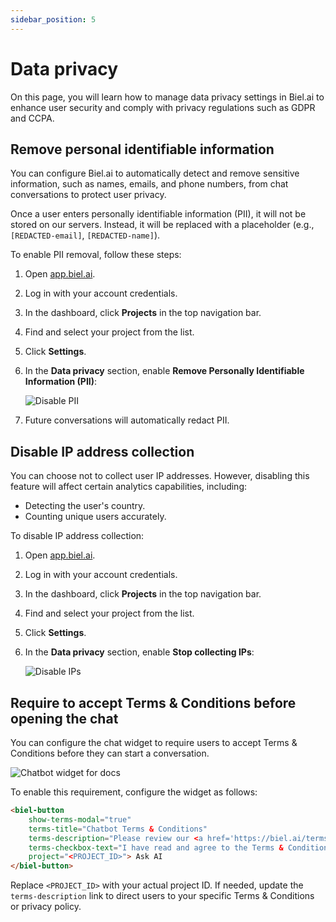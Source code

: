 ```yaml
---
sidebar_position: 5
---
```


# Data privacy

On this page, you will learn how to manage data privacy settings in Biel.ai to enhance user security and comply with privacy regulations such as GDPR and CCPA.

## Remove personal identifiable information

You can configure Biel.ai to automatically detect and remove sensitive information, such as names, emails, and phone numbers, from chat conversations to protect user privacy.

Once a user enters personally identifiable information (PII), it will not be stored on our servers. Instead, it will be replaced with a placeholder (e.g., `[REDACTED-email]`, `[REDACTED-name]`).

To enable PII removal, follow these steps:

1. Open [app.biel.ai](https://app.biel.ai).
2. Log in with your account credentials.
3. In the dashboard, click **Projects** in the top navigation bar.
4. Find and select your project from the list.
5. Click **Settings**.
6. In the **Data privacy** section, enable **Remove Personally Identifiable Information (PII)**:

    ![Disable PII](./images/disable-pii.png)

7. Future conversations will automatically redact PII.

## Disable IP address collection

You can choose not to collect user IP addresses. However, disabling this feature will affect certain analytics capabilities, including:

- Detecting the user's country.
- Counting unique users accurately.

To disable IP address collection:

1. Open [app.biel.ai](https://app.biel.ai).
2. Log in with your account credentials.
3. In the dashboard, click **Projects** in the top navigation bar.
4. Find and select your project from the list.
5. Click **Settings**.
6. In the **Data privacy** section, enable **Stop collecting IPs**:

    ![Disable IPs](./images/disable-ip.png)

## Require to accept Terms & Conditions before opening the chat

You can configure the chat widget to require users to accept Terms & Conditions before they can start a conversation.

![Chatbot widget for docs](./images/accept-terms-and-conditions.png)

To enable this requirement, configure the widget as follows:

```html
<biel-button 
    show-terms-modal="true" 
    terms-title="Chatbot Terms & Conditions" 
    terms-description="Please review our <a href='https://biel.ai/terms' target='_blank' rel='noopener'>Terms & Conditions</a> before proceeding." 
    terms-checkbox-text="I have read and agree to the Terms & Conditions." 
    project="<PROJECT_ID>"> Ask AI
</biel-button>
```

Replace `<PROJECT_ID>` with your actual project ID. If needed, update the `terms-description` link to direct users to your specific Terms & Conditions or privacy policy.

